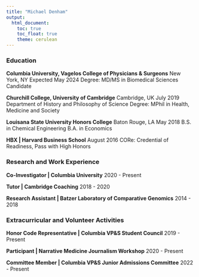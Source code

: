 ```yaml
---
title: "Michael Denham"
output:
  html_document:
    toc: true
    toc_float: true
    theme: cerulean
---
```


### Education ###
__Columbia University, Vagelos College of Physicians & Surgeons__ New York, NY Expected May 2024
  Degree: MD/MS in Biomedical Sciences Candidate

__Churchill College, University of Cambridge__  Cambridge, UK       July 2019
  Department of History and Philosophy of Science
  Degree: MPhil in Health, Medicine and Society
  
__Louisana State University Honors College__  Baton Rouge, LA       May 2018
  B.S. in Chemical Engineering
  B.A. in Economics
  
__HBX | Harvard Business School__             August 2016
  CORe: Credential of Readiness, Pass with High Honors
  
### Research and Work Experience ###
__Co-Investigator | Columbia University__                   2020 - Present

__Tutor | Cambridge Coaching__                              2018 - 2020

__Research Assistant | Batzer Laboratory of Comparative Genomics__  2014 - 2018

### Extracurricular and Volunteer Activities ### 
__Honor Code Representative | Columbia VP&S Student Council__  2019 - Present

__Participant | Narrative Medicine Journalism Workshop__       2020 - Present

__Committee Member | Columbia VP&S Junior Admissions Committee__ 2022 - Present
